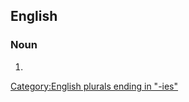 ==English==

===Noun===
{{head|en|noun plural form}}

# {{plural of|consequentiality|lang=en}}

[[Category:English plurals ending in "-ies"]]